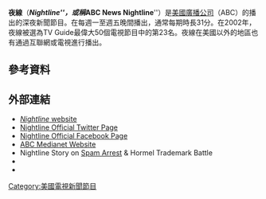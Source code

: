 {{Infobox Television
| show_name = Nightline
| image = File:ABC_News_Nightline_2018.png
| format = [[新聞|新聞]]
| runtime = 25分鐘 
| creator = [[Roone_Arledge|Roone Arledge]]
| starring = [[Ted_Koppel|Ted Koppel]]（1980－2005）<br/>[[Martin_Bashir|Martin Bashir]]（2005－2010）<br/>[[Cynthia_McFadden|Cynthia McFadden]]（2005－現在）<br/>[[Terry_Moran|Terry Moran]]（2005－現在）<br/>[[Bill_Weir|Bill Weir]]（2010－現在）
| country = [[美國|美國]]
| network = [[美国广播公司|ABC]]
| slogan = "For a Brighter Take on the Day."
| num_episodes = 
| picture_format = [[480i|480i]]（[[SDTV|SDTV]]）<br/>[[720p|720p]]（[[HDTV|HDTV]]）<ref>[http://www.broadcastingcable.com/index.asp?layout=talkbackCommentsFull&talk_back_header_id=6551270&articleid=CA6589802 EXCLUSIVE: World News Kicks Off HD Expansion at ABC - World News with Charles Gibson , Nightline to begin broadcasting in 720p HD Aug. 25.] ''Broadcasting & Cable'' August 25, 2008</ref>
| first_aired = 1980年3月24日
| last_aired = 現在
| website = http://abcnews.go.com/Nightline/
}}
'''夜線'''（'''''Nightline'''''，或稱'''''ABC News Nightline'''''）是[[美國廣播公司|美國廣播公司]]（ABC）的播出的深夜新聞節目。在每週一至週五晚間播出，通常每期時長31分。在2002年，夜線被選為TV Guide最偉大50個電視節目中的第23名。夜線在美國以外的地區也有通過互聯網或電視進行播出。

==參考資料==
{{Reflist}}

==外部連結==
*[http://abcnews.go.com/Nightline/ ''Nightline'' website] {{Wayback|url=http://abcnews.go.com/Nightline/ |date=20210306154158 }}
*[http://www.twitter.com/Nightline Nightline Official Twitter Page] {{Wayback|url=http://www.twitter.com/Nightline |date=20210304063023 }}
*[http://www.facebook.com/ABCNewsNIghtline Nightline Official Facebook Page] {{Wayback|url=http://www.facebook.com/ABCNewsNIghtline |date=20201109040424 }}
*[http://abcmedianet.com/web/showpage/showpage.aspx?program_id=000284&type=lead ABC Medianet Website]{{Wayback|url=http://abcmedianet.com/web/showpage/showpage.aspx?program_id=000284&type=lead |date=20071016081803 }}
*Nightline Story on [http://abcnews.go.com/Nightline/story?id=2919344&page=1 Spam Arrest] {{Wayback|url=http://abcnews.go.com/Nightline/story?id=2919344&page=1 |date=20210206013715 }} & Hormel Trademark Battle
*{{imdb title |id=0154053 |title=Nightline}}
*{{YouTube|show=nightline |''Nightline''}}

{{美國新聞雜誌節目}}
{{美国深夜电视节目}}

[[Category:美國電視新聞節目|Category:美國電視新聞節目]]